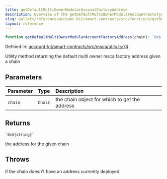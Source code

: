 ```yaml
---
title: getDefaultMultiOwnerModularAccountFactoryAddress
description: Overview of the getDefaultMultiOwnerModularAccountFactoryAddress function
slug: wallets/reference/account-kit/smart-contracts/src/functions/getDefaultMultiOwnerModularAccountFactoryAddress
layout: reference
---
```


```ts
function getDefaultMultiOwnerModularAccountFactoryAddress(chain): `0x${string}`;
```

Defined in: [account-kit/smart-contracts/src/msca/utils.ts:74](https://github.com/alchemyplatform/aa-sdk/blob/49e74eee8606f480b200b4612d00d950da8a8742/account-kit/smart-contracts/src/msca/utils.ts#L74)

Utility method returning the default multi owner msca factory address given a chain

## Parameters

| Parameter | Type    | Description                                   |
| :-------- | :------ | :-------------------------------------------- |
| `chain`   | `Chain` | the chain object for which to get the address |

## Returns

`` `0x${string}` ``

the address for the given chain

## Throws

if the chain doesn't have an address currently deployed
